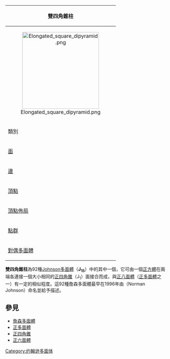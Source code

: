 {| border="1" bgcolor="#ffffff" cellpadding="5" align="right" style="margin-left:10px" width="250"
!bgcolor=#e7dcc3 colspan=2|雙四角錐柱
|-
|align=center colspan=2|[[File:Elongated_square_dipyramid.png|240px]] 
|-
|bgcolor=#e7dcc3|類別||[[Johnson多面體|Johnson多面體]] <br> [[雙三角錐柱|J<sub>14</sub>]] - '''J<sub>15</sub>''' - [[雙五角錐柱|J<sub>16</sub>]]
|-
|bgcolor=#e7dcc3|[[面_(幾何)|面]]||[[三角形|三角形]]×8 <br> [[正方形|正方形]]×4
|-
|bgcolor=#e7dcc3|[[邊_(幾何)|邊]]||20
|-
|bgcolor=#e7dcc3|[[頂點_(幾何)|頂點]]||10
|-
|bgcolor=#e7dcc3|[[頂點佈局|頂點佈局]]||2(3<sup>4</sup>)<br>8(3<sup>2</sup>.4<sup>2</sup>)
|-
|bgcolor=#e7dcc3|[[點群|點群]]||[[D4h群|D<sub>4h</sub>群]]
|-
|bgcolor=#e7dcc3|[[對偶多面體|對偶多面體]]||[[雙截四角錐|雙截四角錐]]<br>(Square Bifrustum)
|}
'''雙四角錐柱'''為92種[[Johnson多面體|Johnson多面體]]（'''J<sub>15</sub>'''）中的其中一個，它可由一個[[正方體|正方體]]在兩端各連接一個大小相同的[[正四角錐|正四角錐]]（J<sub>1</sub>）面接合而成，與[[正八面體|正八面體]]（[[正多面體|正多面體]]之一）有一定的相似程度。這92種詹森多面體最早在1996年由{{tsl|en|Norman Johnson (mathematician)|詹森·諾曼}}（Norman Johnson）命名並給予描述。

==參見==
*[[詹森多面體|詹森多面體]]
*[[正多面體|正多面體]]
*[[正四角錐|正四角錐]]
*[[正六面體|正六面體]]

{{多面體小作品}}
[[Category:约翰逊多面体|Category:约翰逊多面体]]